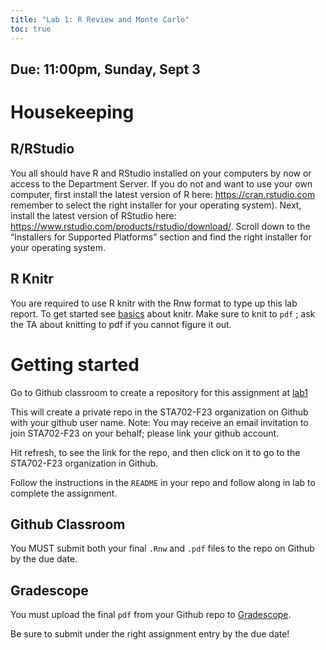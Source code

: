 ```yaml
---
title: "Lab 1: R Review and Monte Carlo"
toc: true
---
```


## Due: 11:00pm, Sunday, Sept 3


# Housekeeping

## R/RStudio

You all should have R and RStudio installed on your computers by now or access to the Department Server. If you do not and want to use your own computer, first install the latest version of R here: [https://cran.rstudio.com ](https://cran.rstudio.com) remember to select the right installer for your operating system). Next, install the latest version of RStudio here: [https://www.rstudio.com/products/rstudio/download/](https://www.rstudio.com/products/rstudio/download/). Scroll down to the "Installers for Supported Platforms" section and find the right installer for your operating system.

## R Knitr

You are required to use R knitr with the Rnw format to type up this lab report.  To get started see [basics](https://kbroman.org/knitr_knutshell/pages/latex.html) about knitr. Make sure to knit to `pdf` ; ask the TA about knitting to pdf if you cannot figure it out.


# Getting started

Go to Github classroom to create a repository for this assignment  at [lab1](https://classroom.github.com/classrooms/139913329-duke-statsci-sta-702-fall-2023)

This will create a private repo in the STA702-F23 organization on Github with your github user name. Note: You may receive an email invitation to join STA702-F23 on your behalf; please link your github account.

Hit refresh, to see the link for the repo, and then click on it to go to the STA702-F23 organization in Github.

Follow the instructions in the `README` in your repo and follow along in lab to complete the assignment. 

## Github Classroom 

You MUST submit both your final `.Rnw` and `.pdf` files to the repo on Github by the due date.

## Gradescope 

You must upload the final `pdf`  from your Github repo to [Gradescope](https://www.gradescope.com/courses/585736). 

Be sure to submit under the right assignment entry by the due date!


    